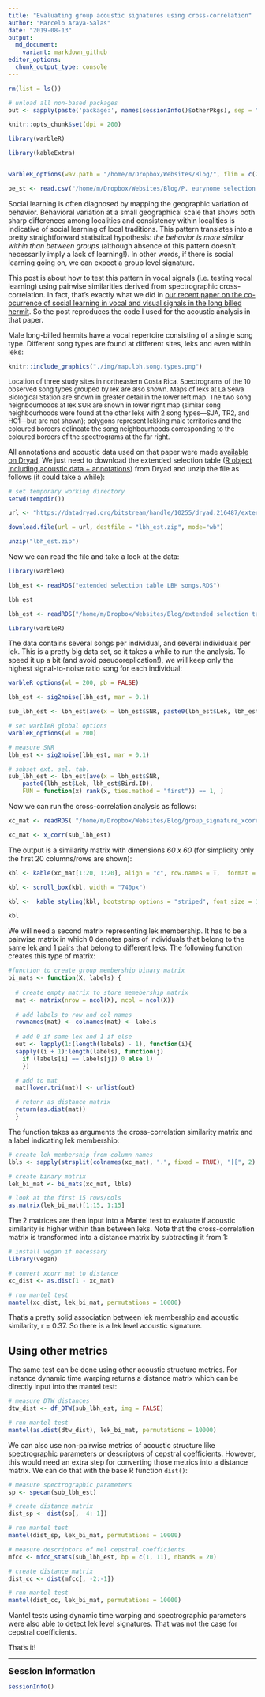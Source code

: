 ```yaml
---
title: "Evaluating group acoustic signatures using cross-correlation"
author: "Marcelo Araya-Salas"
date: "2019-08-13"
output: 
  md_document:
    variant: markdown_github
editor_options: 
  chunk_output_type: console
---
```


```r

rm(list = ls())

# unload all non-based packages
out <- sapply(paste('package:', names(sessionInfo()$otherPkgs), sep = ""), function(x) try(detach(x, unload = FALSE, character.only = TRUE), silent = T))

knitr::opts_chunk$set(dpi = 200)

library(warbleR)

library(kableExtra)


warbleR_options(wav.path = "/home/m/Dropbox/Websites/Blog/", flim = c(2.5, 14), wl = 200, ovlp = 90, pb = FALSE)

pe_st <- read.csv("/home/m/Dropbox/Websites/Blog/P. eurynome selection table.csv")

```

Social learning is often diagnosed by mapping the geographic variation of behavior. Behavioral variation at a small geographical scale that shows both sharp differences among localities and consistency within localities is indicative of social learning of local traditions. This pattern translates into a pretty straightforward statistical hypothesis: *the behavior is more similar within than between groups* (although absence of this pattern doesn't necessarily imply a lack of learning!). In other words, if there is social learning going on, we can expect a group level signature. 

This post is about how to test this pattern in vocal signals (i.e. testing vocal learning) using pairwise similarities derived from spectrographic cross-correlation. In fact, that's exactly what we did in [our recent paper on the co-ocurrence of social learning in vocal and visual signals in the long billed hermit](https://marceloarayasalas.weebly.com/uploads/2/5/5/2/25524573/araya-salas_smith-vidaurre_et_al_2019.pdf). So the post reproduces the code I used for the acoustic analysis in that paper.

Male long-billed hermits have a vocal repertoire consisting of a single song type. Different song types are found at different sites, leks and even within leks:
```r

knitr::include_graphics("./img/map.lbh.song.types.png")

```
<font size="2">Location of three study sites in northeastern Costa Rica. Spectrograms of the 10 observed song types grouped by lek are also shown. Maps of leks at La Selva Biological Station are shown in greater detail in the lower left map. The two song neighbourhoods at lek SUR are shown in lower right map (similar song neighbourhoods were found at the other leks with 2 song types—SJA, TR2, and HC1—but are not shown); polygons represent lekking male territories and the coloured borders delineate the song neighbourhoods corresponding to the coloured borders of the spectrograms at the far right.</font>

All annotations and acoustic data used on that paper were made [available on Dryad](https://datadryad.org/resource/doi:10.5061/dryad.gn8qf6q). We just need to download the extended selection table ([R object including acoustic data + annotations](https://marce10.github.io/2018/05/15/Extended_selection_tables.html)) from Dryad and unzip the file as follows (it could take a while): 
```r

# set temporary working directory
setwd(tempdir())

url <- "https://datadryad.org/bitstream/handle/10255/dryad.216487/extended%20selection%20table%20LBH%20songs.zip?sequence=2"

download.file(url = url, destfile = "lbh_est.zip", mode="wb")

unzip("lbh_est.zip")

```

Now we can read the file and take a look at the data:
```r

library(warbleR)

lbh_est <- readRDS("extended selection table LBH songs.RDS")

lbh_est

```

```r

lbh_est <- readRDS("/home/m/Dropbox/Websites/Blog/extended selection table LBH songs.RDS")

library(warbleR)

```


The data contains several songs per individual, and several individuals per lek. This is a pretty big data set, so it takes a while to run the analysis. To speed it up a bit (and avoid pseudoreplication!), we will keep only the highest signal-to-noise ratio song for each individual:
```r

warbleR_options(wl = 200, pb = FALSE)

lbh_est <- sig2noise(lbh_est, mar = 0.1)

sub_lbh_est <- lbh_est[ave(x = lbh_est$SNR, paste0(lbh_est$Lek, lbh_est$Bird.ID), FUN = function(x) rank(x, ties.method = "first")) == 1, ]

```

```r

# set warbleR global options 
warbleR_options(wl = 200)

# measure SNR
lbh_est <- sig2noise(lbh_est, mar = 0.1)

# subset ext. sel. tab.
sub_lbh_est <- lbh_est[ave(x = lbh_est$SNR, 
    paste0(lbh_est$Lek, lbh_est$Bird.ID), 
    FUN = function(x) rank(x, ties.method = "first")) == 1, ]

```


Now we can run the cross-correlation analysis as follows:
```r

xc_mat <- readRDS( "/home/m/Dropbox/Websites/Blog/group_signature_xcorr_mat.RDS")

```

```r

xc_mat <- x_corr(sub_lbh_est)

```

The output is a similarity matrix with dimensions *60 x 60* (for simplicity only the first 20 columns/rows are shown):
```r

kbl <- kable(xc_mat[1:20, 1:20], align = "c", row.names = T,  format = "html")

kbl <- scroll_box(kbl, width = "740px")

kbl <-  kable_styling(kbl, bootstrap_options = "striped", font_size = 12)

kbl

```

We will need a second matrix representing lek membership. It has to be a pairwise matrix in which 0 denotes pairs of individuals that belong to the same lek and 1 pairs that belong to different leks. The following function creates this type of matrix:
```r

#function to create group membership binary matrix
bi_mats <- function(X, labels) {
  
  # create empty matrix to store memebership matrix
  mat <- matrix(nrow = ncol(X), ncol = ncol(X))
 
  # add labels to row and col names
  rownames(mat) <- colnames(mat) <- labels
  
  # add 0 if same lek and 1 if else 
  out <- lapply(1:(length(labels) - 1), function(i){
  sapply((i + 1):length(labels), function(j) 
    if (labels[i] == labels[j]) 0 else 1)  
    })

  # add to mat
  mat[lower.tri(mat)] <- unlist(out)

  # retunr as distance matrix
  return(as.dist(mat))
  }

```

The function takes as arguments the cross-correlation similarity matrix and a label indicating lek membership:
```r

# create lek membership from column names
lbls <- sapply(strsplit(colnames(xc_mat), ".", fixed = TRUE), "[[", 2)

# create binary matrix
lek_bi_mat <- bi_mats(xc_mat, lbls)

# look at the first 15 rows/cols
as.matrix(lek_bi_mat)[1:15, 1:15]
```

The 2 matrices are then input into a Mantel test to evaluate if acoustic similarity is higher within than between leks. Note that the cross-correlation matrix is transformed into a distance matrix by subtracting it from 1:
```r

# install vegan if necessary
library(vegan)

# convert xcorr mat to distance
xc_dist <- as.dist(1 - xc_mat)

# run mantel test
mantel(xc_dist, lek_bi_mat, permutations = 10000)

```

That's a pretty solid association between lek membership and acoustic similarity, r = 0.37. So there is a lek level acoustic signature.

## Using other metrics

The same test can be done using other acoustic structure metrics. For instance dynamic time warping returns a distance matrix which can be directly input into the mantel test: 

```r

# measure DTW distances
dtw_dist <- df_DTW(sub_lbh_est, img = FALSE)

# run mantel test
mantel(as.dist(dtw_dist), lek_bi_mat, permutations = 10000)

```

We can also use non-pairwise metrics of acoustic structure like spectrographic parameters or descriptors of cepstral coefficients. However, this would need an extra step for converting those metrics into a distance matrix. We can do that with the base R function `dist()`:

```r

# measure spectrographic parameters
sp <- specan(sub_lbh_est)

# create distance matrix
dist_sp <- dist(sp[, -4:-1])

# run mantel test
mantel(dist_sp, lek_bi_mat, permutations = 10000)

# measure descriptors of mel cepstral coefficients
mfcc <- mfcc_stats(sub_lbh_est, bp = c(1, 11), nbands = 20)

# create distance matrix
dist_cc <- dist(mfcc[, -2:-1])

# run mantel test
mantel(dist_cc, lek_bi_mat, permutations = 10000)

```

Mantel tests using dynamic time warping and spectrographic parameters were also able to detect lek level signatures. That was not the case for cepstral coefficients. 

That's it!


---


<font size="4"><b>Session information</b></font>

```r

sessionInfo()

```
